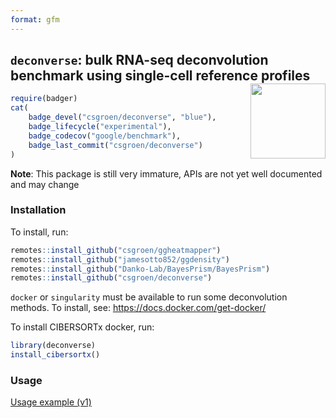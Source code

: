 ```yaml
---
format: gfm
---
```

<!-- README.md is generated from README.Rmd. Please edit that file -->

## `deconverse`: bulk RNA-seq deconvolution benchmark using single-cell reference profiles <img src="man/figures/logo.png" align="right" width="120"/>

```r
require(badger)
cat(
	badge_devel("csgroen/deconverse", "blue"),
	badge_lifecycle("experimental"),
	badge_codecov("google/benchmark"),
	badge_last_commit("csgroen/deconverse")
)
```

**Note**: This package is still very immature, APIs are not yet well documented and may change

### Installation

To install, run:

```r
remotes::install_github("csgroen/ggheatmapper")
remotes::install_github("jamesotto852/ggdensity")
remotes::install_github("Danko-Lab/BayesPrism/BayesPrism")
remotes::install_github("csgroen/deconverse")
```

`docker` or `singularity` must be available to run some deconvolution methods. To install, see: <https://docs.docker.com/get-docker/>

To install CIBERSORTx docker, run:

```r
library(deconverse)
install_cibersortx()
```

### Usage

[Usage example (v1)](https://drive.google.com/file/d/1ahly_DeekNbGTL9zO8vUgP-FvnMvJEnF/view?usp=sharing)
